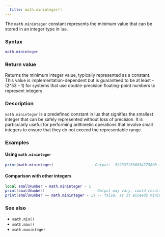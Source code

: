 ```yaml
---
  title: math.mininteger() 
---
```


The `math.mininteger` constant represents the minimum value that can be stored in an integer type in lua.

### Syntax  

```lua
math.mininteger
```

### Return value  

Returns the minimum integer value, typically represented as a constant. This value is implementation-dependent but is guaranteed to be at least -(2^53 - 1) for systems that use double-precision floating-point numbers to represent integers.

### Description  

`math.mininteger` is a predefined constant in lua that signifies the smallest integer that can be safely represented without loss of precision. It is particularly useful for performing arithmetic operations that involve small integers to ensure that they do not exceed the representable range.

### Examples  

#### Using `math.mininteger`

```lua
print(math.mininteger)                -- Output: -9223372036854775808 (or the equivalent minimum integer value)
```

#### Comparison with other integers

```lua
local smallNumber = math.mininteger - 1
print(smallNumber)                     -- Output may vary, could result in a number that cannot be represented as an integer
print(smallNumber == math.mininteger - 1) -- false, as it exceeds mininteger
```

### See also  

- `math.min()`  
- `math.max()`  
- `math.maxinteger`  
